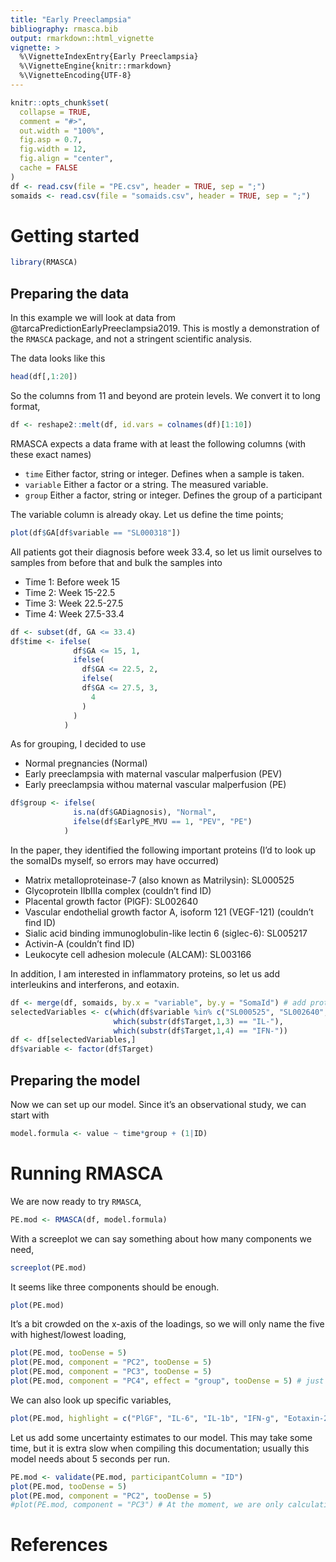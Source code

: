 ```yaml
---
title: "Early Preeclampsia"
bibliography: rmasca.bib
output: rmarkdown::html_vignette
vignette: >
  %\VignetteIndexEntry{Early Preeclampsia}
  %\VignetteEngine{knitr::rmarkdown}
  %\VignetteEncoding{UTF-8}
---
```


```r
knitr::opts_chunk$set(
  collapse = TRUE,
  comment = "#>",
  out.width = "100%", 
  fig.asp = 0.7,
  fig.width = 12,
  fig.align = "center",
  cache = FALSE
)
df <- read.csv(file = "PE.csv", header = TRUE, sep = ";")
somaids <- read.csv(file = "somaids.csv", header = TRUE, sep = ";")
```

# Getting started

```r
library(RMASCA)
```

## Preparing the data

In this example we will look at data from @tarcaPredictionEarlyPreeclampsia2019. This is mostly a demonstration of the `RMASCA` package, and not a stringent scientific analysis.

The data looks like this

```r
head(df[,1:20])
```

So the columns from 11 and beyond are protein levels. We convert it to long format,

```r
df <- reshape2::melt(df, id.vars = colnames(df)[1:10])
```

RMASCA expects a data frame with at least the following columns (with these exact names)

* `time` Either factor, string or integer. Defines when a sample is taken.
* `variable` Either a factor or a string. The measured variable.
* `group` Either a factor, string or integer. Defines the group of a participant

The variable column is already okay. Let us define the time points;

```r
plot(df$GA[df$variable == "SL000318"])
```

All patients got their diagnosis before week 33.4, so let us limit ourselves to samples from before that and bulk the samples into

* Time 1: Before week 15
* Time 2: Week 15-22.5
* Time 3: Week 22.5-27.5
* Time 4: Week 27.5-33.4

```r
df <- subset(df, GA <= 33.4)
df$time <- ifelse(
              df$GA <= 15, 1,
              ifelse(
                df$GA <= 22.5, 2,
                ifelse(
                df$GA <= 27.5, 3,
                  4
                )
              )
            )
```

As for grouping, I decided to use

* Normal pregnancies (Normal)
* Early preeclampsia with maternal vascular malperfusion (PEV)
* Early preeclampsia withou maternal vascular malperfusion (PE)

```r
df$group <- ifelse(
              is.na(df$GADiagnosis), "Normal",
              ifelse(df$EarlyPE_MVU == 1, "PEV", "PE")
            )
```

In the paper, they identified the following important proteins (I'd to look up the somaIDs myself, so errors may have occurred)

* Matrix metalloproteinase-7 (also known as Matrilysin): SL000525
* Glycoprotein IIbIIIa complex (couldn't find ID)
* Placental growth factor (PlGF): SL002640
* Vascular endothelial growth factor A, isoform 121 (VEGF-121) (couldn't find ID)
* Sialic acid binding immunoglobulin-like lectin 6 (siglec-6): SL005217
* Activin-A (couldn't find ID)
* Leukocyte cell adhesion molecule (ALCAM): SL003166

In addition, I am interested in inflammatory proteins, so let us add interleukins and interferons, and eotaxin.

```r
df <- merge(df, somaids, by.x = "variable", by.y = "SomaId") # add protein names
selectedVariables <- c(which(df$variable %in% c("SL000525", "SL002640", "SL005217", "SL003166", "SL003104","SL000406")),
                       which(substr(df$Target,1,3) == "IL-"),
                       which(substr(df$Target,1,4) == "IFN-"))
df <- df[selectedVariables,]
df$variable <- factor(df$Target)
```

## Preparing the model

Now we can set up our model. Since it's an observational study, we can start with

```r
model.formula <- value ~ time*group + (1|ID)
```

# Running RMASCA

We are now ready to try `RMASCA`,

```r
PE.mod <- RMASCA(df, model.formula)
```

With a screeplot we can say something about how many components we need,

```r
screeplot(PE.mod)
```

It seems like three components should be enough.

```r
plot(PE.mod)
```

It's a bit crowded on the x-axis of the loadings, so we will only name the five with highest/lowest loading,

```r
plot(PE.mod, tooDense = 5)
plot(PE.mod, component = "PC2", tooDense = 5)
plot(PE.mod, component = "PC3", tooDense = 5)
plot(PE.mod, component = "PC4", effect = "group", tooDense = 5) # just to demonstrate how to extract only the group effect plot
```

We can also look up specific variables,

```r
plot(PE.mod, highlight = c("PlGF", "IL-6", "IL-1b", "IFN-g", "Eotaxin-2", "Eotaxin"))
```

Let us add some uncertainty estimates to our model. This may take some time, but it is extra slow when compiling this documentation; usually this model needs about 5 seconds per run.

```r
PE.mod <- validate(PE.mod, participantColumn = "ID")
plot(PE.mod, tooDense = 5)
plot(PE.mod, component = "PC2", tooDense = 5)
#plot(PE.mod, component = "PC3") # At the moment, we are only calculating uncertainty for component 1 and 2
```

# References